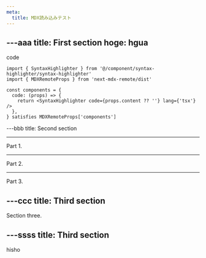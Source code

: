 ```yaml
---
meta:
  title: MDX読み込みテスト
---
```



---aaa
title: First section
hoge: hgua
---

<Heading>code</Heading>
```tsx
import { SyntaxHighlighter } from '@/component/syntax-highlighter/syntax-highlighter'
import { MDXRemoteProps } from 'next-mdx-remote/dist'

const components = {
  code: (props) => {
    return <SyntaxHighlighter code={props.content ?? ''} lang={'tsx'} />
  },
} satisfies MDXRemoteProps['components']
```

---bbb
title: Second section

---

Part 1.

---

Part 2.

---

Part 3.

---ccc
title: Third section
---

Section three.


---ssss
title: Third section
---

hisho